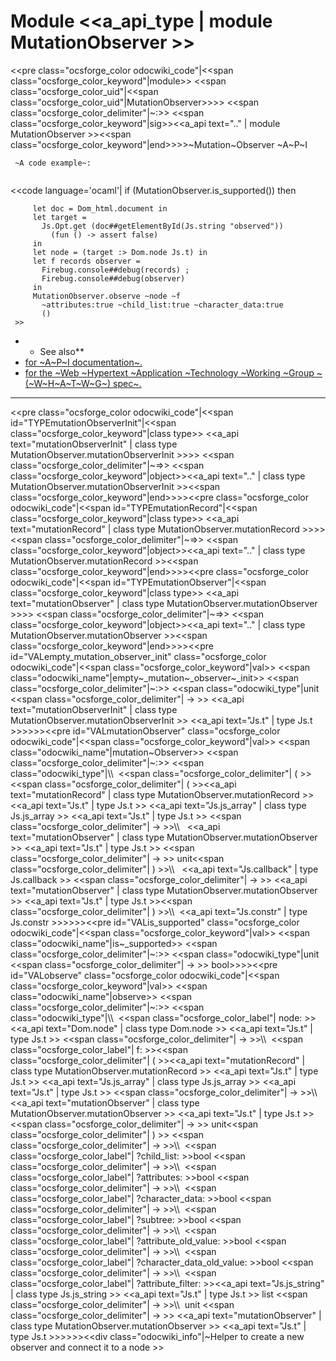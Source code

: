 =Module <<a_api_type | module MutationObserver >> =
<<pre class="ocsforge_color odocwiki_code"|<<span class="ocsforge_color_keyword"|module>> <<span class="ocsforge_color_uid"|<<span class="ocsforge_color_uid"|MutationObserver>>>> <<span class="ocsforge_color_delimiter"|~:>> <<span class="ocsforge_color_keyword"|sig>><<a_api text=".." | module MutationObserver >><<span class="ocsforge_color_keyword"|end>>>>~Mutation~Observer ~A~P~I


  ~A code example~:
  
<<code language='ocaml'|    if (MutationObserver.is_supported()) then
      let doc = Dom_html.document in
      let target =
        Js.Opt.get (doc##getElementById(Js.string "observed"))
          (fun () -> assert false)
      in
      let node = (target :> Dom.node Js.t) in
      let f records observer =
        Firebug.console##debug(records) ;
        Firebug.console##debug(observer)
      in
      MutationObserver.observe ~node ~f
        ~attributes:true ~child_list:true ~character_data:true
        ()
  >>

**See also**
* [[https://developer.mozilla.org/en-US/docs/Web/API/MutationObserver|for ~A~P~I documentation~.]]
* [[https://dom.spec.whatwg.org/#mutation-observers|for the ~Web ~Hypertext ~Application ~Technology ~Working ~Group ~(~W~H~A~T~W~G~) spec~.]]


----
<<pre class="ocsforge_color odocwiki_code"|<<span id="TYPEmutationObserverInit"|<<span class="ocsforge_color_keyword"|class type>> <<a_api text="mutationObserverInit" | class type MutationObserver.mutationObserverInit >>>> <<span class="ocsforge_color_delimiter"|~=>> <<span class="ocsforge_color_keyword"|object>><<a_api text=".." | class type MutationObserver.mutationObserverInit >><<span class="ocsforge_color_keyword"|end>>>><<pre class="ocsforge_color odocwiki_code"|<<span id="TYPEmutationRecord"|<<span class="ocsforge_color_keyword"|class type>> <<a_api text="mutationRecord" | class type MutationObserver.mutationRecord >>>> <<span class="ocsforge_color_delimiter"|~=>> <<span class="ocsforge_color_keyword"|object>><<a_api text=".." | class type MutationObserver.mutationRecord >><<span class="ocsforge_color_keyword"|end>>>><<pre class="ocsforge_color odocwiki_code"|<<span id="TYPEmutationObserver"|<<span class="ocsforge_color_keyword"|class type>> <<a_api text="mutationObserver" | class type MutationObserver.mutationObserver >>>> <<span class="ocsforge_color_delimiter"|~=>> <<span class="ocsforge_color_keyword"|object>><<a_api text=".." | class type MutationObserver.mutationObserver >><<span class="ocsforge_color_keyword"|end>>>><<pre id="VALempty_mutation_observer_init" class="ocsforge_color odocwiki_code"|<<span class="ocsforge_color_keyword"|val>> <<span class="odocwiki_name"|empty~_mutation~_observer~_init>> <<span class="ocsforge_color_delimiter"|~:>> <<span class="odocwiki_type"|unit <<span class="ocsforge_color_delimiter"| -> >> <<a_api text="mutationObserverInit" | class type MutationObserver.mutationObserverInit >> <<a_api text="Js.t" | type Js.t >>>>>><<pre id="VALmutationObserver" class="ocsforge_color odocwiki_code"|<<span class="ocsforge_color_keyword"|val>> <<span class="odocwiki_name"|mutation~Observer>> <<span class="ocsforge_color_delimiter"|~:>> <<span class="odocwiki_type"|\\  <<span class="ocsforge_color_delimiter"| ( >><<span class="ocsforge_color_delimiter"| ( >><<a_api text="mutationRecord" | class type MutationObserver.mutationRecord >> <<a_api text="Js.t" | type Js.t >> <<a_api text="Js.js_array" | class type Js.js_array >> <<a_api text="Js.t" | type Js.t >> <<span class="ocsforge_color_delimiter"| -> >>\\    <<a_api text="mutationObserver" | class type MutationObserver.mutationObserver >> <<a_api text="Js.t" | type Js.t >> <<span class="ocsforge_color_delimiter"| -> >> unit<<span class="ocsforge_color_delimiter"| ) >>\\   <<a_api text="Js.callback" | type Js.callback >> <<span class="ocsforge_color_delimiter"| -> >> <<a_api text="mutationObserver" | class type MutationObserver.mutationObserver >> <<a_api text="Js.t" | type Js.t >><<span class="ocsforge_color_delimiter"| ) >>\\  <<a_api text="Js.constr" | type Js.constr >>>>>><<pre id="VALis_supported" class="ocsforge_color odocwiki_code"|<<span class="ocsforge_color_keyword"|val>> <<span class="odocwiki_name"|is~_supported>> <<span class="ocsforge_color_delimiter"|~:>> <<span class="odocwiki_type"|unit <<span class="ocsforge_color_delimiter"| -> >> bool>>>><<pre id="VALobserve" class="ocsforge_color odocwiki_code"|<<span class="ocsforge_color_keyword"|val>> <<span class="odocwiki_name"|observe>> <<span class="ocsforge_color_delimiter"|~:>> <<span class="odocwiki_type"|\\  <<span class="ocsforge_color_label"| node: >><<a_api text="Dom.node" | class type Dom.node >> <<a_api text="Js.t" | type Js.t >> <<span class="ocsforge_color_delimiter"| -> >>\\  <<span class="ocsforge_color_label"| f: >><<span class="ocsforge_color_delimiter"| ( >><<a_api text="mutationRecord" | class type MutationObserver.mutationRecord >> <<a_api text="Js.t" | type Js.t >> <<a_api text="Js.js_array" | class type Js.js_array >> <<a_api text="Js.t" | type Js.t >> <<span class="ocsforge_color_delimiter"| -> >>\\     <<a_api text="mutationObserver" | class type MutationObserver.mutationObserver >> <<a_api text="Js.t" | type Js.t >> <<span class="ocsforge_color_delimiter"| -> >> unit<<span class="ocsforge_color_delimiter"| ) >> <<span class="ocsforge_color_delimiter"| -> >>\\  <<span class="ocsforge_color_label"| ?child_list: >>bool <<span class="ocsforge_color_delimiter"| -> >>\\  <<span class="ocsforge_color_label"| ?attributes: >>bool <<span class="ocsforge_color_delimiter"| -> >>\\  <<span class="ocsforge_color_label"| ?character_data: >>bool <<span class="ocsforge_color_delimiter"| -> >>\\  <<span class="ocsforge_color_label"| ?subtree: >>bool <<span class="ocsforge_color_delimiter"| -> >>\\  <<span class="ocsforge_color_label"| ?attribute_old_value: >>bool <<span class="ocsforge_color_delimiter"| -> >>\\  <<span class="ocsforge_color_label"| ?character_data_old_value: >>bool <<span class="ocsforge_color_delimiter"| -> >>\\  <<span class="ocsforge_color_label"| ?attribute_filter: >><<a_api text="Js.js_string" | class type Js.js_string >> <<a_api text="Js.t" | type Js.t >> list <<span class="ocsforge_color_delimiter"| -> >>\\  unit <<span class="ocsforge_color_delimiter"| -> >> <<a_api text="mutationObserver" | class type MutationObserver.mutationObserver >> <<a_api text="Js.t" | type Js.t >>>>>><<div class="odocwiki_info"|~Helper to create a new observer and connect it to a node
>>
